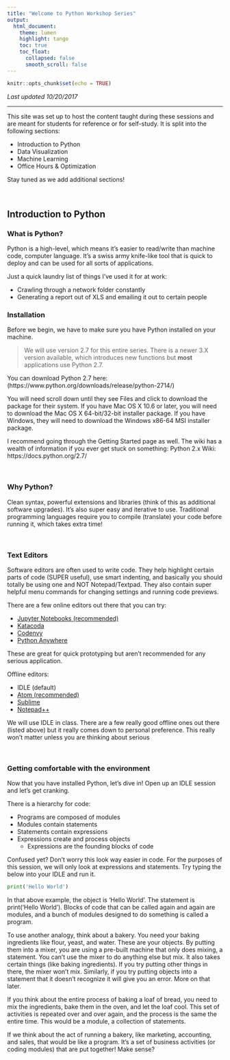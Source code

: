 ```yaml
---
title: "Welcome to Python Workshop Series"
output: 
  html_document:
    theme: lumen
    highlight: tango
    toc: true
    toc_float: 
      collapsed: false
      smooth_scroll: false
---
```


```r
knitr::opts_chunk$set(echo = TRUE)
```

*Last updated 10/20/2017*

***

This site was set up to host the content taught during these sessions and are meant for students for reference or for self-study. It is split into the following sections: 

  * Introduction to Python 
  * Data Visualization 
  * Machine Learning
  * Office Hours & Optimization 
  
Stay tuned as we add additional sections!  

&nbsp; 

## Introduction to Python

### What is Python?
Python is a high-level, which means it's easier to read/write than machine code, computer language. It's a swiss army knife-like tool that is quick to deploy and can be used for all sorts of applications. 

Just a quick laundry list of things I've used it for at work: 

  * Crawling through a network folder constantly 
  * Generating a report out of XLS and emailing it out to certain people

### Installation

Before we begin, we have to make sure you have Python installed on your machine. 

> We will use version 2.7 for this entire series. There is a newer 3.X version available, which introduces new functions but **most** applications use Python 2.7.

You can download Python 2.7 here: (https://www.python.org/downloads/release/python-2714/)

You will need scroll down until they see Files and click to download the package for their system. If you have Mac OS X 10.6 or later, you will need to download the Mac OS X 64-bit/32-bit installer package. If you have Windows, they will need to download the Windows x86-64 MSI installer package.

I recommend going through the Getting Started page as well. The wiki has a wealth of information if you ever get stuck on something:
Python 2.x Wiki: https://docs.python.org/2.7/

&nbsp;

### Why Python?

Clean syntax, powerful extensions and libraries (think of this as additional software upgrades). It's also super easy and iterative to use. Traditional programming languages require you to compile (translate) your code before running it, which takes extra time! 

&nbsp;

### Text Editors

Software editors are often used to write code. They help highlight certain parts of code (SUPER useful), use smart indenting, and basically you should totally be using one and NOT Notepad/Textpad. They also contain super helpful menu commands for changing settings and running code previews. 

There are a few online editors out there that you can try: 
  
  * [Jupyter Notebooks (recommended)](https://jupyter.org)  
  * [Katacoda](https://www.katacoda.com/courses/python/playground) 
  * [Codenvy](http://www.codenvy.com/)
  * [Python Anywhere](https://www.pythonanywhere.com)
  
These are great for quick prototyping but aren't recommended for any serious application. 

Offline editors: 
  
  * IDLE (default)
  * [Atom (recommended)](https://atom.io)
  * [Sublime](https://www.sublimetext.com)
  * [Notepad++](https://notepad-plus-plus.org) 
   
We will use IDLE in class. There are a few really good offline ones out there (listed above) but it really comes down to personal preference. This really won't matter unless you are thinking about serious 

&nbsp;

### Getting comfortable with the environment

Now that you have installed Python, let's dive in! Open up an IDLE session and let's get cranking. 

There is a hierarchy for code:

  * Programs are composed of modules
  * Modules contain statements
  * Statements contain expressions
  * Expressions create and process objects
    + Expressions are the founding blocks of code
    
Confused yet? Don't worry this look way easier in code. For the purposes of this session, we will only look at expressions and statements. Try typing the below into your IDLE and run it.

```python
print('Hello World')
```

In that above example, the object is 'Hello World'. The statement is print('Hello World'). Blocks of code that can be called again and again are modules, and a bunch of modules designed to do something is called a program. 

To use another analogy, think about a bakery. You need your baking ingredients like flour, yeast, and water. These are your objects. By putting them into a mixer, you are using a pre-built machine that only does mixing, a statement. You can't use the mixer to do anything else but mix. It also takes certain things (like baking ingredients). If you try putting other things in there, the mixer won't mix. Similarly, if you try putting objects into a statement that it doesn't recognize it will give you an error. More on that later. 

If you think about the entire process of baking a loaf of bread, you need to mix the ingredients, bake them in the oven, and let the loaf cool. This set of activities is repeated over and over again, and the process is the same the entire time. This would be a module, a collection of statements. 

If we think about the act of running a bakery, like marketing, accounting, and sales, that would be like a program. It's a set of business activities (or coding modules) that are put together! Make sense? 
